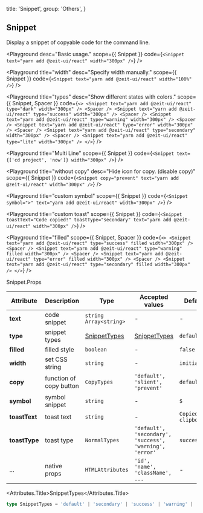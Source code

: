 
  title: 'Snippet',
  group: 'Others',
}

## Snippet

Display a snippet of copyable code for the command line.

<Playground
  desc="Basic usage."
  scope={{ Snippet }}
  code={`
<Snippet text="yarn add @zeit-ui/react" width="300px" />
`}
/>

<Playground
  title="width"
  desc="Specify width manually."
  scope={{ Snippet }}
  code={`
<Snippet text="yarn add @zeit-ui/react" width="100%" />
`}
/>

<Playground
  title="types"
  desc="Show different states with colors."
  scope={{ Snippet, Spacer }}
  code={`
<>
  <Snippet text="yarn add @zeit-ui/react" type="dark" width="300px" />
  <Spacer />
  <Snippet text="yarn add @zeit-ui/react" type="success" width="300px" />
  <Spacer />
  <Snippet text="yarn add @zeit-ui/react" type="warning" width="300px" />
  <Spacer />
  <Snippet text="yarn add @zeit-ui/react" type="error" width="300px" />
  <Spacer />
  <Snippet text="yarn add @zeit-ui/react" type="secondary" width="300px" />
  <Spacer />
  <Snippet text="yarn add @zeit-ui/react" type="lite" width="300px" />
</>
`}
/>

<Playground
  title="Multi Line"
  scope={{ Snippet }}
  code={`
<Snippet text={['cd project', 'now']} width="300px" />
`}
/>

<Playground
  title="without copy"
  desc="Hide icon for copy. (disable copy)"
  scope={{ Snippet }}
  code={`
<Snippet copy="prevent" text="yarn add @zeit-ui/react" width="300px" />
`}
/>

<Playground
  title="custom symbol"
  scope={{ Snippet }}
  code={`
<Snippet symbol=">" text="yarn add @zeit-ui/react" width="300px" />
`}
/>

<Playground
  title="custom toast"
  scope={{ Snippet }}
  code={`
<Snippet toastText="Code copied!" toastType="secondary" text="yarn add @zeit-ui/react" width="300px" />
`}
/>

<Playground
  title="filled"
  scope={{ Snippet, Spacer }}
  code={`
<>
  <Snippet text="yarn add @zeit-ui/react" type="success" filled width="300px" />
  <Spacer />
  <Snippet text="yarn add @zeit-ui/react" type="warning" filled width="300px" />
  <Spacer />
  <Snippet text="yarn add @zeit-ui/react" type="error" filled width="300px" />
  <Spacer />
  <Snippet text="yarn add @zeit-ui/react" type="secondary" filled width="300px" />
</>
`}
/>

<Attributes edit="/pages/en-us/components/snippet.mdx">
<Attributes.Title>Snippet.Props</Attributes.Title>

| Attribute     | Description             | Type                          | Accepted values                                         | Default                |
| ------------- | ----------------------- | ----------------------------- | ------------------------------------------------------- | ---------------------- |
| **text**      | code snippet            | `string` `Array<string>`      | -                                                       | -                      |
| **type**      | snippet types           | [SnippetTypes](#snippettypes) | [SnippetTypes](#snippettypes)                           | `default`              |
| **filled**    | filled style            | `boolean`                     | -                                                       | `false`                |
| **width**     | set CSS string          | `string`                      | -                                                       | `initial`              |
| **copy**      | function of copy button | `CopyTypes`                   | `'default', 'slient', 'prevent'`                        | `default`              |
| **symbol**    | symbol snippet          | `string`                      | -                                                       | `$`                    |
| **toastText** | toast text              | `string`                      | -                                                       | `Copied to clipboard!` |
| **toastType** | toast type              | `NormalTypes`                 | `'default', 'secondary', 'success', 'warning', 'error'` | `success`              |
| ...           | native props            | `HTMLAttributes`              | `'id', 'name', 'className', ...`                        | -                      |

<Attributes.Title>SnippetTypes</Attributes.Title>

```ts
type SnippetTypes = 'default' | 'secondary' | 'success' | 'warning' | 'error' | 'dark' | 'lite'
```

</Attributes>

